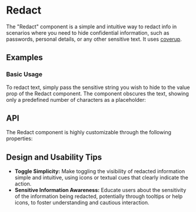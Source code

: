 
<Meta of={RedactStories} />

# Redact
The "Redact" component is a simple and intuitive way to redact info in scenarios where you need to hide confidential information, such as passwords, personal details, or any other sensitive text.
It uses [coverup](https://www.npmjs.com/package/coverup).

## Examples
### Basic Usage
To redact text, simply pass the sensitive string you wish to hide to the value prop of the Redact component. 
The component obscures the text, showing only a predefined number of characters as a placeholder:
<ToggleCanvas sourceState="shown" of={RedactStories.Basic} storybook="components-data-redact--basic" />

## API
The Redact component is highly customizable through the following properties:
<PropsTable name="Redact" />

## Design and Usability Tips

- **Toggle Simplicity:** Make toggling the visibility of redacted information simple and intuitive, using icons or textual cues that clearly indicate the action.
- **Sensitive Information Awareness:** Educate users about the sensitivity of the information being redacted, potentially through tooltips or help icons, to foster understanding and cautious interaction.